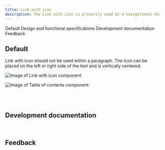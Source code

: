 ```yaml
---
title: Link with icon
description: The Link with icon is primarily used as a navigational element with an icon as an indicator to the destination or type of content being referenced. 
---
```



<ComponentDescription name="Link with icon" type="ui" />

<AnchorLinks>

<AnchorLink>Default</AnchorLink>
<AnchorLink>Design and functional specifications</AnchorLink>
<AnchorLink>Development documentation</AnchorLink>
<AnchorLink>Feedback</AnchorLink>

</AnchorLinks>

## Default
Link with icon should not be used within a paragraph. The icon can be placed on the left or right side of the text and is vertically centered. 

<Row>
<Column colMd={8} colLg={8}>

![Image of Link with icon component](../../images/component/link-with-icon/link-with-icon-default.jpg)

</Column>
</Row>

<Title>Use case</Title>

![Image of Table of contents component](../../images/component/link-with-icon/link-with-icon-use-case.jpg)


<br />

<SpecLinks name="Link with icon" design="https://ibm.box.com/s/i3jd6saoz0m851j2ohggrn452bnd51dm" />

<br />

## Development documentation

<ComponentStatus name="Link with icon" type="ui" />

<br />

## Feedback

<ComponentFeedback />
